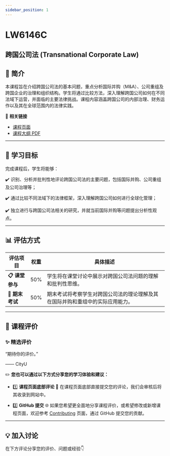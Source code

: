 ```yaml
---
sidebar_position: 1
---
```


# LW6146C
## 跨国公司法 (Transnational Corporate Law)

## **📘 简介**
本课程旨在介绍跨国公司法的基本问题，重点分析国际并购（M&A）、公司重组及跨国企业的治理和组织结构。学生将通过比较方法，深入理解跨国公司如何在不同法域下运营，并面临的主要法律挑战。课程内容涵盖跨国公司的内部治理、财务运作以及其在全球范围内的法律实践。

🔗 **相关链接**
- [课程页面](https://www.cityu.edu.hk/catalogue/pg/202425/course/LW6146C.htm)
- [课程大纲 PDF](https://www.cityu.edu.hk/catalogue/pg/202425/course/LW6146C.pdf)

---

## **🎯 学习目标**

完成课程后，学生将能够：

✔️ 识别、分析并批判性地评论跨国公司法的主要问题，包括国际并购、公司重组及公司治理等；

✔️ 通过比较不同法域下的法律框架，深入理解跨国公司如何进行全球化管理；

✔️ 独立进行与跨国公司法相关的研究，并就当前国际并购等问题提出分析性观点。

---

## **📊 评估方式**

| **评估项目**          | **权重** | **具体描述**                                                                                       |
|----------------------|---------|---------------------------------------------------------------------------------------------------|
| **📋 课堂参与**       | 50%     | 学生将在课堂讨论中展示对跨国公司法问题的理解和批判性思维。                                          |
| **📂 期末考试**       | 50%     | 期末考试将考察学生对跨国公司法的理论理解及其在国际并购和重组中的实际应用能力。                    |

---

## **💬 课程评价**

### ✨ **精选评价**
<div className={commentStyles.commentBox}>
    <p className={commentStyles.commentText}>
        “期待你的评价。”
    </p>
    <p className={commentStyles.commentAuthor}>—— CityU</p>
</div>

✏️ **您也可以通过以下方式分享您的学习体验和建议：**

- 1️⃣ **课程页面底部评论**
💬 在课程页面底部直接提交您的评论，我们会审核后将其收录到网站中。

- 2️⃣ **GitHub 提交**
🌐 如果您希望更全面地分享课程评价，或希望修改或新增课程页面，欢迎参考 [Contributing](/contributing) 页面，通过 GitHub 提交您的贡献。

---

## **💡 加入讨论**

在下方评论分享您的评价、问题或经验👇
<Utterances />
